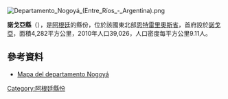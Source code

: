 [[Image:Departamento_Nogoyá_(Entre_Ríos_-_Argentina).png|right]]
{{Coord|32|23|44|S|59|47|17|W|display=title}}

'''諾戈亞縣'''（{{lang-es|Departamento Nogoyá}}），是[[阿根廷|阿根廷]]的縣份，位於該國東北部[[恩特雷里奧斯省|恩特雷里奧斯省]]，首府設於[[諾戈亞|諾戈亞]]，面積4,282平方公里，2010年人口39,026，人口密度每平方公里9.11人。

==參考資料==
* [http://www.entrerios.gov.ar/vialidad/JPGZonales/ZonalVII-Nogoya.jpg Mapa del departamento Nogoyá]{{dead link|date=2018年1月 |bot=InternetArchiveBot |fix-attempted=yes }}

{{Argentina-geo-stub}}
[[Category:阿根廷縣份|Category:阿根廷縣份]]